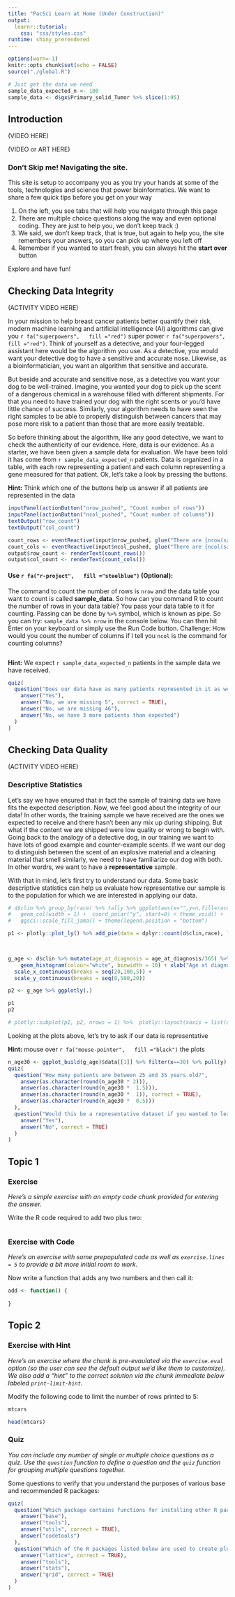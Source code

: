 ```yaml
---
title: "PacSci Learn at Home (Under Construction)"
output: 
  learnr::tutorial:
    css: "css/styles.css"
runtime: shiny_prerendered
---
```


```r
options(warn=-1)
knitr::opts_chunk$set(echo = FALSE)
source("./global.R")

# Just get the data we need
sample_data_expected_n <- 100
sample_data <- d$gx$Primary_solid_Tumor %>% slice(1:95)
```


## Introduction
(VIDEO HERE)
<!-- ### A Short Videoe -->
<!-- ![](https://www.youtube.com/watch?v=6KiLt2yt5xI) -->


(VIDEO or ART HERE)


:::note
### Don't Skip me! Navigating the site.
This site is setup to accompany you as you try your hands at some of the tools, technologies and science that power bioinformatics. We want to share a few quick tips before you get on your way

1. On the left, you see tabs that will help you navigate through this page
2. There are multiple choice questions along the way and even optional coding. They are just to help you, we don't keep track :)
3. We said, we don't keep track, that is true, but again to help you, the site remembers your answers, so you can pick up where you left off
4. Remember if you wanted to start fresh, you can always hit the **start over** button
:::



Explore and have fun!

## Checking Data Integrity
(ACTIVITY VIDEO HERE)

In your mission to help breast cancer patients better quantify their risk, modern machine learning and artificial intelligence (AI) algorithms can give you `r fa("superpowers",   fill ="red")` super power `r fa("superpowers",   fill ="red")`. Think of yourself as a detective, and your four-legged assistant here would be the algorithm you use. As a detective, you would want your detective dog to have a sensitive and accurate nose. Likewise, as a bioinformatician, you want an algorithm that sensitive and accurate.

But beside and accurate and sensitive nose, as a detective you want your dog to be well-trained. Imagine, you wanted your dog to pick up the scent of a dangerous chemical in a warehouse filled with different shipments. For that you need to have trained your dog with the right scents or you'd have little chance of success. Similarly, your algorithm needs to have seen the right samples to be able to properly distinguish between cancers that may pose more risk to a patient than those that are more easily treatable. 

So before thinking about the algorithm, like any good detective, we want to check the authenticity of our evidence.  Here, data is our evidence. As a starter, we have been given a sample data for evaluation. We have been told it has come from `r sample_data_expected_n` patients. Data is organized in a table, with each row representing a patient and each column representing a gene measured for that patient. Ok, let's take a look by pressing the buttons. 

<div id="rowcount-hint">
**Hint:**  Think which one of the buttons help us answer if all patients are represented in the data
</div>

```r
inputPanel(actionButton("nrow_pushed", "Count number of rows"))
inputPanel(actionButton("ncol_pushed", "Count number of columns"))
textOutput("row_count")
textOutput("col_count")
```

```r
count_rows <- eventReactive(input$nrow_pushed, glue("There are {nrow(sample_data)} rows"))
count_cols <- eventReactive(input$ncol_pushed, glue("There are {ncol(sample_data)} columns"))
output$row_count <- renderText(count_rows())
output$col_count <- renderText(count_cols())
```


:::code
#### Use `r fa("r-project",   fill ="steelblue")` (Optional): 

The command to count the number of rows is `nrow`  and the data table you want to count is called **sample_data**. So how can you command R to count the number of rows in your data table? You pass your data table to it for counting. Passing can be done by `%>%` symbol, which is known as pipe. So you can try: `sample_data %>% nrow` in the console below. You can then hit Enter on your keyboard or simply use the Run Code button.
Challenge: How would you count the number of columns if I tell you `ncol` is the command for counting columns?
```r

```
:::

<div id="npatient-hint">
**Hint:** We expect `r sample_data_expected_n` patients in the sample data we have received.
</div>

```r
quiz(
  question("Does our data have as many patients represented in it as we expected?",
    answer("Yes"),
    answer("No, we are missing 5", correct = TRUE),
    answer("No, we are missing 46"),
    answer("No, we have 3 more patients than expected")
  )
)
```



## Checking Data Quality

(ACTIVITY VIDEO HERE)

### Descriptive Statistics
Let's say we have ensured that in fact the sample of training data we have fits the expected description. Now, we feel good about the integrity of our data! In other words, the training sample we have received are the ones we expected to receive and there hasn't been any mix up during shipping. But what if the content we are shipped were low quality or wrong to begin with.  Going back to the analogy of a detective dog, in our training we want to have lots of good example and counter-example scents. If we want our dog to distinguish between the scent of an explosive material and a cleaning material that smell similarly, we need to have familiarize our dog with both. In other wordrs, we want to have a **representative** sample.

With that in mind, let's first try to understand our data. Some basic descriptive statistics can help us evaluate how representative our sample is to the population for which we are interested in applying our data.

```r
# d$clin %>% group_by(race) %>% tally %>% ggplot(aes(x="",y=n,fill=race)) + 
#   geom_col(width = 1) +  coord_polar("y", start=0) + theme_void() + 
#   ggsci::scale_fill_jama() + theme(legend.position = "bottom")

p1 <- plotly::plot_ly() %>% add_pie(data = dplyr::count(d$clin,race), labels = ~race, values = ~n)#,name = "race", domain = list(x = c(0, 0.4), y = c(0, 1)))
                                    


g_age <- d$clin %>% mutate(age_at_diagnosis = age_at_diagnosis/365) %>% filter(!is.na(age_at_diagnosis)) %>% ggplot(aes(x=age_at_diagnosis)) + 
    geom_histogram(colour="white", binwidth = 10) + xlab("Age at diagnosis (years)") +
  scale_x_continuous(breaks = seq(20,100,5)) +
  scale_y_continuous(breaks = seq(0,500,20))

p2 <- g_age %>% ggplotly(.)

p1
p2

# plotly::subplot(p1, p2, nrows = 1) %>%  plotly::layout(xaxis = list(domain = list(x = c(0, .49), y = c(0,1))))
```

Looking at the plots above, let's try to ask if our data is representative

<div id="hover-hint">
**Hint:**  mouse over `r fa("mouse-pointer",   fill ="black")`  the plots
</div>

```r

n_age30 <- ggplot_build(g_age)$data[[1]] %>% filter(x==30) %>% pull(y)
quiz(
  question("How many patients are between 25 and 35 years old?",
    answer(as.character(round(n_age30 * 2))),
    answer(as.character(round(n_age30 *  1.5))),
    answer(as.character(round(n_age30 *  1)), correct = TRUE),
    answer(as.character(round(n_age30 *  0.5)))
  ),
  question("Would this be a representative dataset if you wanted to learn about population of patients 30 or younger?",
    answer("Yes"),
    answer("No", correct = TRUE)
  )
)
```



## Topic 1

### Exercise 

*Here's a simple exercise with an empty code chunk provided for entering the answer.*

Write the R code required to add two plus two:

```r

```


### Exercise with Code

*Here's an exercise with some prepopulated code as well as `exercise.lines = 5` to provide a bit more initial room to work.*

Now write a function that adds any two numbers and then call it:

```r
add <- function() {
  
}
```

## Topic 2

### Exercise with Hint

*Here's an exercise where the chunk is pre-evaulated via the `exercise.eval` option (so the user can see the default output we'd like them to customize). We also add a "hint" to the correct solution via the chunk immediate below labeled `print-limit-hint`.*

Modify the following code to limit the number of rows printed to 5:

```r
mtcars
```

```r
head(mtcars)
```

### Quiz

*You can include any number of single or multiple choice questions as a quiz. Use the `question` function to define a question and the `quiz` function for grouping multiple questions together.*

Some questions to verify that you understand the purposes of various base and recommended R packages:

```r
quiz(
  question("Which package contains functions for installing other R packages?",
    answer("base"),
    answer("tools"),
    answer("utils", correct = TRUE),
    answer("codetools")
  ),
  question("Which of the R packages listed below are used to create plots?",
    answer("lattice", correct = TRUE),
    answer("tools"),
    answer("stats"),
    answer("grid", correct = TRUE)
  )
)
```

